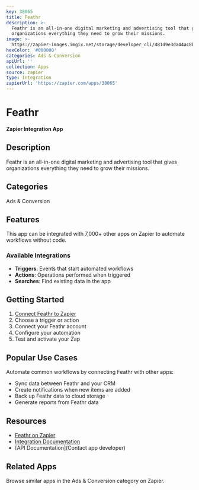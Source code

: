 ```yaml
---
key: 38065
title: Feathr
description: >-
  Feathr is an all-in-one digital marketing and advertising tool that gives
  organizations everything they need to grow their missions.
image: >-
  https://zapier-images.imgix.net/storage/developer_cli/481d9e3da44ac8b155133f86710e260e.png?auto=format%2Ccompress&ixlib=python-3.0.0&q=50
hexColor: '#000000'
categories: Ads & Conversion
apiUrl: ''
collection: Apps
source: zapier
type: Integration
zapierUrl: 'https://zapier.com/apps/38065'
---
```

# Feathr

**Zapier Integration App**

## Description

Feathr is an all-in-one digital marketing and advertising tool that gives organizations everything they need to grow their missions.

## Categories

Ads & Conversion

## Features

This app can be integrated with 7,000+ other apps on Zapier to automate workflows without code.

### Available Integrations

- **Triggers**: Events that start automated workflows
- **Actions**: Operations performed when triggered
- **Searches**: Find existing data in the app

## Getting Started

1. [Connect Feathr to Zapier](https://zapier.com/apps/38065)
2. Choose a trigger or action
3. Connect your Feathr account
4. Configure your automation
5. Test and activate your Zap

## Popular Use Cases

Automate common workflows by connecting Feathr with other apps:

- Sync data between Feathr and your CRM
- Create notifications when new items are added
- Back up Feathr data to cloud storage
- Generate reports from Feathr data

## Resources

- [Feathr on Zapier](https://zapier.com/apps/38065)
- [Integration Documentation](https://zapier.com/apps/38065/integrations)
- [API Documentation](Contact app developer)

## Related Apps

Browse similar apps in the Ads & Conversion category on Zapier.
